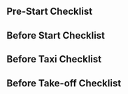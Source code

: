 ## Pre-Start Checklist

## Before Start Checklist

## Before Taxi Checklist

## Before Take-off Checklist
